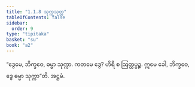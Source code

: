 ```yaml
---
title: "1.1.8 သုက္ကသုတ္တ"
tableOfContents: false
sidebar:
  order: 9
type: "tipitaka"
basket: "su"
book: "a2"
---
```



<DynamicBreadcrumb />

<Division number="8" book="a2">

<Paragraph number="21" book="a2">
“ဒွေမေ, ဘိက္ခဝေ, ဓမ္မာ သုက္ကာ. ကတမေ ဒွေ? ဟိရီ စ ဩတ္တပ္ပဉ္စ. ဣမေ ခေါ, ဘိက္ခဝေ, ဒွေ ဓမ္မာ သုက္ကာ”တိ.

</Paragraph>
</Division>

<Paragraph number="22" type="center" book="a2">
အဋ္ဌမံ.
</Paragraph>